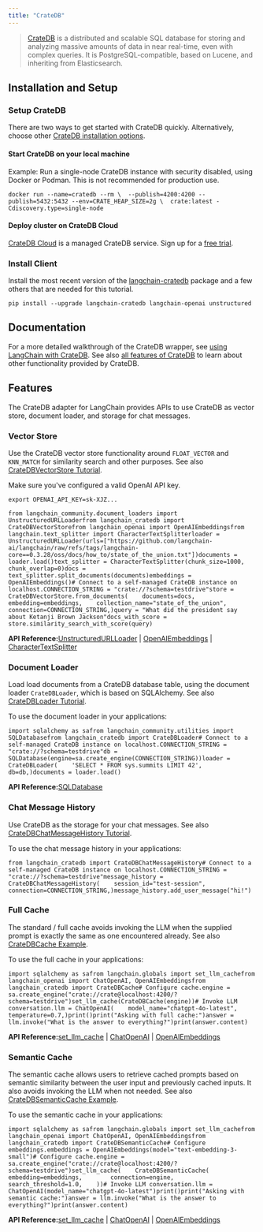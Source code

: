 ```yaml
---
title: "CrateDB"
---
```


> [CrateDB](https://cratedb.com/database) is a distributed and scalable SQL database for storing and analyzing massive amounts of data in near real-time, even with complex queries. It is PostgreSQL-compatible, based on Lucene, and inheriting from Elasticsearch.

## Installation and Setup

### Setup CrateDB

There are two ways to get started with CrateDB quickly. Alternatively, choose other [CrateDB installation options](https://cratedb.com/oss/guide/install/).

#### Start CrateDB on your local machine

Example: Run a single-node CrateDB instance with security disabled, using Docker or Podman. This is not recommended for production use.

```
docker run --name=cratedb --rm \  --publish=4200:4200 --publish=5432:5432 --env=CRATE_HEAP_SIZE=2g \  crate:latest -Cdiscovery.type=single-node
```

#### Deploy cluster on CrateDB Cloud

[CrateDB Cloud](https://cratedb.com/database/cloud) is a managed CrateDB service. Sign up for a [free trial](https://console.cratedb.cloud/?utm_source=langchain\&utm_content=documentation).

### Install Client

Install the most recent version of the [langchain-cratedb](https://pypi.org/project/langchain-cratedb/) package and a few others that are needed for this tutorial.

```
pip install --upgrade langchain-cratedb langchain-openai unstructured
```

## Documentation

For a more detailed walkthrough of the CrateDB wrapper, see [using LangChain with CrateDB](https://cratedb.com/oss/guide/integrate/langchain/). See also [all features of CrateDB](https://cratedb.com/oss/guide/feature/) to learn about other functionality provided by CrateDB.

## Features

The CrateDB adapter for LangChain provides APIs to use CrateDB as vector store, document loader, and storage for chat messages.

### Vector Store

Use the CrateDB vector store functionality around `FLOAT_VECTOR` and `KNN_MATCH` for similarity search and other purposes. See also [CrateDBVectorStore Tutorial](https://github.com/crate/cratedb-examples/blob/main/topic/machine-learning/llm-langchain/vector_search.ipynb).

Make sure you've configured a valid OpenAI API key.

```
export OPENAI_API_KEY=sk-XJZ...
```

```
from langchain_community.document_loaders import UnstructuredURLLoaderfrom langchain_cratedb import CrateDBVectorStorefrom langchain_openai import OpenAIEmbeddingsfrom langchain.text_splitter import CharacterTextSplitterloader = UnstructuredURLLoader(urls=["https://github.com/langchain-ai/langchain/raw/refs/tags/langchain-core==0.3.28/oss/docs/how_to/state_of_the_union.txt"])documents = loader.load()text_splitter = CharacterTextSplitter(chunk_size=1000, chunk_overlap=0)docs = text_splitter.split_documents(documents)embeddings = OpenAIEmbeddings()# Connect to a self-managed CrateDB instance on localhost.CONNECTION_STRING = "crate://?schema=testdrive"store = CrateDBVectorStore.from_documents(    documents=docs,    embedding=embeddings,    collection_name="state_of_the_union",    connection=CONNECTION_STRING,)query = "What did the president say about Ketanji Brown Jackson"docs_with_score = store.similarity_search_with_score(query)
```

**API Reference:**[UnstructuredURLLoader](https://python.langchain.com/api_reference/community/document_loaders/langchain_community.document_loaders.url.UnstructuredURLLoader.html) | [OpenAIEmbeddings](https://python.langchain.com/api_reference/openai/embeddings/langchain_openai.embeddings.base.OpenAIEmbeddings.html) | [CharacterTextSplitter](https://python.langchain.com/api_reference/text_splitters/character/langchain_text_splitters.character.CharacterTextSplitter.html)

### Document Loader

Load load documents from a CrateDB database table, using the document loader `CrateDBLoader`, which is based on SQLAlchemy. See also [CrateDBLoader Tutorial](https://github.com/crate/cratedb-examples/blob/main/topic/machine-learning/llm-langchain/document_loader.ipynb).

To use the document loader in your applications:

```
import sqlalchemy as safrom langchain_community.utilities import SQLDatabasefrom langchain_cratedb import CrateDBLoader# Connect to a self-managed CrateDB instance on localhost.CONNECTION_STRING = "crate://?schema=testdrive"db = SQLDatabase(engine=sa.create_engine(CONNECTION_STRING))loader = CrateDBLoader(    'SELECT * FROM sys.summits LIMIT 42',    db=db,)documents = loader.load()
```

**API Reference:**[SQLDatabase](https://python.langchain.com/api_reference/community/utilities/langchain_community.utilities.sql_database.SQLDatabase.html)

### Chat Message History

Use CrateDB as the storage for your chat messages. See also [CrateDBChatMessageHistory Tutorial](https://github.com/crate/cratedb-examples/blob/main/topic/machine-learning/llm-langchain/conversational_memory.ipynb).

To use the chat message history in your applications:

```
from langchain_cratedb import CrateDBChatMessageHistory# Connect to a self-managed CrateDB instance on localhost.CONNECTION_STRING = "crate://?schema=testdrive"message_history = CrateDBChatMessageHistory(    session_id="test-session",    connection=CONNECTION_STRING,)message_history.add_user_message("hi!")
```

### Full Cache

The standard / full cache avoids invoking the LLM when the supplied prompt is exactly the same as one encountered already. See also [CrateDBCache Example](https://github.com/crate/langchain-cratedb/blob/main/examples/basic/cache.py).

To use the full cache in your applications:

```
import sqlalchemy as safrom langchain.globals import set_llm_cachefrom langchain_openai import ChatOpenAI, OpenAIEmbeddingsfrom langchain_cratedb import CrateDBCache# Configure cache.engine = sa.create_engine("crate://crate@localhost:4200/?schema=testdrive")set_llm_cache(CrateDBCache(engine))# Invoke LLM conversation.llm = ChatOpenAI(    model_name="chatgpt-4o-latest",    temperature=0.7,)print()print("Asking with full cache:")answer = llm.invoke("What is the answer to everything?")print(answer.content)
```

**API Reference:**[set\_llm\_cache](https://python.langchain.com/api_reference/langchain/globals/langchain.globals.set_llm_cache.html) | [ChatOpenAI](https://python.langchain.com/api_reference/openai/chat_models/langchain_openai.chat_models.base.ChatOpenAI.html) | [OpenAIEmbeddings](https://python.langchain.com/api_reference/openai/embeddings/langchain_openai.embeddings.base.OpenAIEmbeddings.html)

### Semantic Cache

The semantic cache allows users to retrieve cached prompts based on semantic similarity between the user input and previously cached inputs. It also avoids invoking the LLM when not needed. See also [CrateDBSemanticCache Example](https://github.com/crate/langchain-cratedb/blob/main/examples/basic/cache.py).

To use the semantic cache in your applications:

```
import sqlalchemy as safrom langchain.globals import set_llm_cachefrom langchain_openai import ChatOpenAI, OpenAIEmbeddingsfrom langchain_cratedb import CrateDBSemanticCache# Configure embeddings.embeddings = OpenAIEmbeddings(model="text-embedding-3-small")# Configure cache.engine = sa.create_engine("crate://crate@localhost:4200/?schema=testdrive")set_llm_cache(    CrateDBSemanticCache(        embedding=embeddings,        connection=engine,        search_threshold=1.0,    ))# Invoke LLM conversation.llm = ChatOpenAI(model_name="chatgpt-4o-latest")print()print("Asking with semantic cache:")answer = llm.invoke("What is the answer to everything?")print(answer.content)
```

**API Reference:**[set\_llm\_cache](https://python.langchain.com/api_reference/langchain/globals/langchain.globals.set_llm_cache.html) | [ChatOpenAI](https://python.langchain.com/api_reference/openai/chat_models/langchain_openai.chat_models.base.ChatOpenAI.html) | [OpenAIEmbeddings](https://python.langchain.com/api_reference/openai/embeddings/langchain_openai.embeddings.base.OpenAIEmbeddings.html)
